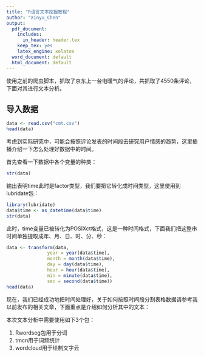 ---
title: "R语言文本挖掘教程"
author: "Xinyu_Chen"
output:
  pdf_document:
    includes:
      in_header: header.tex
    keep_tex: yes   
    latex_engine: xelatex
  word_document: default
  html_document: default
---


使用之前的爬虫脚本，抓取了京东上一台电暖气的评论，共抓取了4550条评论，下面对其进行文本分析。

## 导入数据

```{r}
data <- read.csv("cmt.csv")
head(data)
```

考虑到实际研究中，可能会按照评论发表的时间段去研究用户情感的趋势，这里插播介绍一下怎么处理好数据中的时间。

首先查看一下数据中各个变量的种类：

```{r}
str(data)
```

输出表明time此时是factor类型，我们要把它转化成时间类型，这里使用到lubridate包：

```{r}
library(lubridate)
data$time <- as_datetime(data$time)
str(data)
```

此时，time变量已被转化为POSIXct格式，这是一种时间格式，下面我们把这整串时间单独提取成年、月、日、时、分、秒：

```{r}
data <- transform(data,
               year = year(data$time),
               month = month(data$time),
               day = day(data$time),
               hour = hour(data$time),
               min = minute(data$time),
               sec = second(data$time))
head(data)
```

现在，我们已经成功地把时间处理好，关于如何按照时间段分割表格数据请参考我以前发布的相关文章，下面重点是介绍如何分析其中的文本：

本次文本分析中需要使用如下3个包：

1. Rwordseg包用于分词
2. tmcn用于词频统计
3. wordcloud用于绘制文字云



